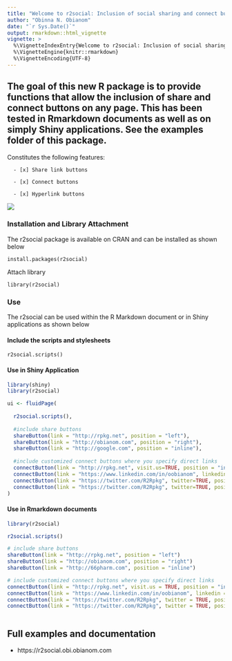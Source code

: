 ```yaml
---
title: "Welcome to r2social: Inclusion of social sharing and connect buttons on a page"
author: "Obinna N. Obianom"
date: "`r Sys.Date()`"
output: rmarkdown::html_vignette
vignette: >
  %\VignetteIndexEntry{Welcome to r2social: Inclusion of social sharing and connect buttons on a page}
  %\VignetteEngine{knitr::rmarkdown}
  %\VignetteEncoding{UTF-8}
---
```



## The goal of this new R package is to provide functions that allow the inclusion of share and connect buttons on any page. This has been tested in Rmarkdown documents as well as on simply Shiny applications. See the examples folder of this package.

Constitutes the following features:
  
      - [x] Share link buttons
      
      - [x] Connect buttons
      
      - [x] Hyperlink buttons

![](https://r2social.obi.obianom.com/r2social2.gif)

### Installation and Library Attachment

The r2social package is available on CRAN and can be installed as shown below

`install.packages(r2social)`

Attach library 

`library(r2social)`

### Use

The r2social can be used within the R Markdown document or in Shiny applications as shown below


#### Include the scripts and stylesheets

`r2social.scripts()`

#### Use in Shiny Application

```r

library(shiny)
library(r2social)

ui <- fluidPage(
  
  r2social.scripts(),
  
  #include share buttons
  shareButton(link = "http://rpkg.net", position = "left"),
  shareButton(link = "http://obianom.com", position = "right"),
  shareButton(link = "http://google.com", position = "inline"),
  
  #include customized connect buttons where you specify direct links
  connectButton(link = "http://rpkg.net", visit.us=TRUE, position = "inline"),
  connectButton(link = "https://www.linkedin.com/in/oobianom", linkedin=TRUE, position = "inline"),
  connectButton(link = "https://twitter.com/R2Rpkg", twitter=TRUE, position = "inline",display.inline = FALSE),
  connectButton(link = "https://twitter.com/R2Rpkg", twitter=TRUE, position = "inline",display.inline = FALSE)
)


```

#### Use in Rmarkdown documents

```r

library(r2social)

r2social.scripts()

# include share buttons
shareButton(link = "http://rpkg.net", position = "left")
shareButton(link = "http://obianom.com", position = "right")
shareButton(link = "http://66pharm.com", position = "inline")

# include customized connect buttons where you specify direct links
connectButton(link = "http://rpkg.net", visit.us = TRUE, position = "inline")
connectButton(link = "https://www.linkedin.com/in/oobianom", linkedin = TRUE, position = "inline")
connectButton(link = "https://twitter.com/R2Rpkg", twitter = TRUE, position = "inline", display.inline = FALSE)
connectButton(link = "https://twitter.com/R2Rpkg", twitter = TRUE, position = "inline", display.inline = FALSE)



```


## Full examples and documentation

 + https://r2social.obi.obianom.com
